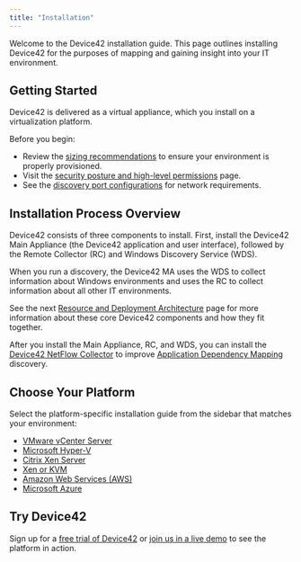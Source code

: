 ```yaml
---
title: "Installation"
---
```


Welcome to the Device42 installation guide. This page outlines installing Device42 for the purposes of mapping and gaining insight into your IT environment.

## Getting Started

Device42 is delivered as a virtual appliance, which you install on a virtualization platform.

Before you begin:
- Review the [sizing recommendations](sizing-recommendations.mdx) to ensure your environment is properly provisioned.
- Visit the [security posture and high-level permissions](security-posture-and-high-level-permissions.mdx) page.
- See the [discovery port configurations](discovery-port-configurations.mdx) for network requirements.

## Installation Process Overview

Device42 consists of three components to install. First, install the Device42 Main Appliance (the Device42 application and user interface), followed by the Remote Collector (RC) and Windows Discovery Service (WDS). 

When you run a discovery, the Device42 MA uses the WDS to collect information about Windows environments and uses the RC to collect information about all other IT environments.

See the next [Resource and Deployment Architecture](resource-and-deployment-architecture-overview.mdx) page for more information about these core Device42 components and how they fit together.

After you install the Main Appliance, RC, and WDS, you can install the [Device42 NetFlow Collector](installing-the-d42-netflow-collector-as-a-service.mdx) to improve [Application Dependency Mapping](/apps/enterprise-application-dependency-mapping/index.mdx) discovery.

## Choose Your Platform

Select the platform-specific installation guide from the sidebar that matches your environment:

- [VMware vCenter Server](installation-vcenter-server.mdx)
- [Microsoft Hyper-V](installation-microsoft-hyperv.mdx)
- [Citrix Xen Server](installation-citrix-xen-server.mdx)
- [Xen or KVM](installation-xen-or-kvm-using-virt-manager.mdx) 
- [Amazon Web Services (AWS)](installation-amazon-web-services.mdx)
- [Microsoft Azure](installation-microsoft-azure.mdx)

## Try Device42

Sign up for a [free trial of Device42](https://www.device42.com/try-device42/) or [join us in a live demo](https://www.device42.com/weekly-demo/?nab=0) to see the platform in action.

